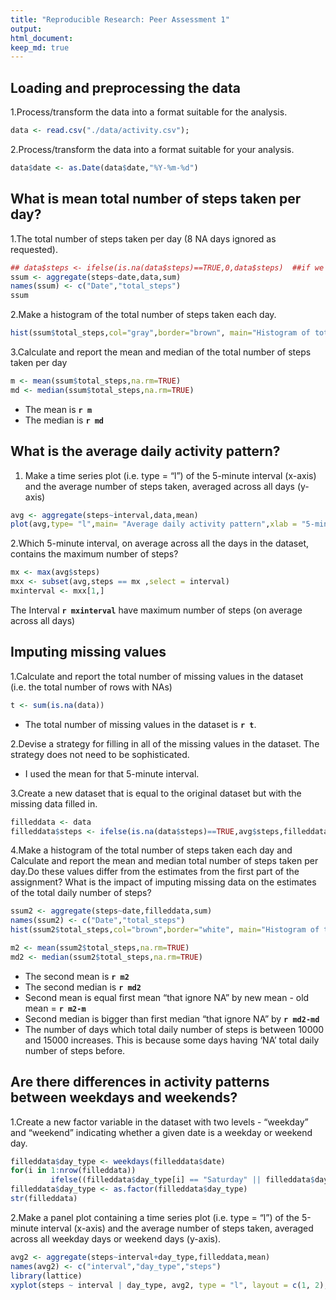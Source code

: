 ```yaml
---
title: "Reproducible Research: Peer Assessment 1"
output:
html_document:
keep_md: true 
---
```


## Loading and preprocessing the data

1.Process/transform the data into a format suitable for the analysis.
```r
data <- read.csv("./data/activity.csv");
```
2.Process/transform the data into a format suitable for your analysis.
```r
data$date <- as.Date(data$date,"%Y-%m-%d")
```

## What is mean total number of steps taken per day?
1.The total number of steps taken per day (8 NA days ignored as requested).
``` r
## data$steps <- ifelse(is.na(data$steps)==TRUE,0,data$steps)  ##if we want not to ignore any NA days
ssum <- aggregate(steps~date,data,sum)
names(ssum) <- c("Date","total_steps")
ssum
```

2.Make a histogram of the total number of steps taken each day.
```r
hist(ssum$total_steps,col="gray",border="brown", main="Histogram of total number of steps taken each day", xlab="Total number of steps in a day")
```

3.Calculate and report the mean and median of the total number of steps taken per day
```r
m <- mean(ssum$total_steps,na.rm=TRUE)
md <- median(ssum$total_steps,na.rm=TRUE)
```
- The mean is **`r m`** 
- The median is **`r md`** 

## What is the average daily activity pattern?
1. Make a time series plot (i.e. type = "l") of the 5-minute interval (x-axis) and the average number of steps taken, averaged across all days (y-axis)
```r
avg <- aggregate(steps~interval,data,mean)
plot(avg,type= "l",main= "Average daily activity pattern",xlab = "5-minute interval",ylab= "average number of steps across all days")
```

2.Which 5-minute interval, on average across all the days in the dataset, contains the maximum number of steps?
```r
mx <- max(avg$steps)
mxx <- subset(avg,steps == mx ,select = interval)
mxinterval <- mxx[1,]
```
The Interval **`r mxinterval`** have maximum number of steps (on average across all days)

## Imputing missing values
1.Calculate and report the total number of missing values in the dataset (i.e. the total number of rows with NAs)
```r
t <- sum(is.na(data))
```
- The total number of missing values in the dataset is **`r t`**.

2.Devise a strategy for filling in all of the missing values in the dataset. The strategy does not need to be 
sophisticated.  

- I used the mean for that 5-minute interval.

3.Create a new dataset that is equal to the original dataset but with the missing data filled in.   
```r
filleddata <- data
filleddata$steps <- ifelse(is.na(data$steps)==TRUE,avg$steps,filleddata$steps) 
```

4.Make a histogram of the total number of steps taken each day and Calculate and report the mean and median total number of steps taken per day.Do these values differ from the estimates from the first part of the assignment? What is the impact of imputing missing data on the estimates of the total daily number of steps?
```r
ssum2 <- aggregate(steps~date,filleddata,sum)
names(ssum2) <- c("Date","total_steps")
hist(ssum2$total_steps,col="brown",border="white", main="Histogram of total number of steps taken each day (after filling NA)", xlab="Total number of steps in a day")
```

```r
m2 <- mean(ssum2$total_steps,na.rm=TRUE)
md2 <- median(ssum2$total_steps,na.rm=TRUE)
```
- The second mean is **`r m2`** 
- The second median is **`r md2`**  
- Second mean is equal first mean "that ignore NA" by  new mean - old mean = **`r m2-m`**
- Second median is bigger than first median "that ignore NA" by **`r md2-md`**
- The number of days which total daily number of steps is between 10000 and 15000 increases. This is because some days having 'NA' total daily number of steps before.

## Are there differences in activity patterns between weekdays and weekends?

1.Create a new factor variable in the dataset with two levels - "weekday" and "weekend" indicating whether a given date is a weekday or weekend day.
```r
filleddata$day_type <- weekdays(filleddata$date)
for(i in 1:nrow(filleddata)) 
         ifelse((filleddata$day_type[i] == "Saturday" || filleddata$day_type[i] == "Sunday")== TRUE,filleddata$day_type[i] <- "weekend" ,filleddata$day_type[i] <- "weekday")  
filleddata$day_type <- as.factor(filleddata$day_type)  
str(filleddata)
```

2.Make a panel plot containing a time series plot (i.e. type = "l") of the 5-minute interval (x-axis) and the average number of steps taken, averaged across all weekday days or weekend days (y-axis).
```r
avg2 <- aggregate(steps~interval+day_type,filleddata,mean)
names(avg2) <- c("interval","day_type","steps")
library(lattice)
xyplot(steps ~ interval | day_type, avg2, type = "l", layout = c(1, 2),xlab = "Interval",ylab= "Number of steps")
```
